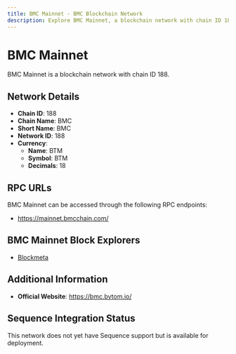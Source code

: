 ```yaml
--- 
title: BMC Mainnet - BMC Blockchain Network
description: Explore BMC Mainnet, a blockchain network with chain ID 188. Learn about its native currency, BTM, and how to interact with the network.
---
```


# BMC Mainnet

BMC Mainnet is a blockchain network with chain ID 188.

## Network Details

- **Chain ID**: 188
- **Chain Name**: BMC
- **Short Name**: BMC
- **Network ID**: 188
- **Currency**: 
  - **Name**: BTM
  - **Symbol**: BTM
  - **Decimals**: 18

## RPC URLs

BMC Mainnet can be accessed through the following RPC endpoints:

- https://mainnet.bmcchain.com/

## BMC Mainnet Block Explorers

- [Blockmeta](https://bmc.blockmeta.com)

## Additional Information

- **Official Website**: https://bmc.bytom.io/

## Sequence Integration Status

This network does not yet have Sequence support but is available for deployment.
